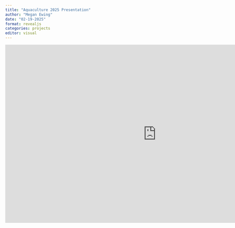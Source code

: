 ```yaml
---
title: "Aquaculture 2025 Presentation"
author: "Megan Ewing"
date: "02-19-2025"
format: revealjs
categories: projects
editor: visual
---
```


<iframe src="https://docs.google.com/presentation/d/e/2PACX-1vSDV5g51n10SV9cWc03tsbsPS7WEtxrQaJCtFiRha9x-hfd87obPClXt6X4bzpIytUka0wgPc5d9Tmz/embed?start=false&amp;loop=false&amp;delayms=10000" frameborder="0" width="960" height="569" allowfullscreen="true" mozallowfullscreen="true" webkitallowfullscreen="true">

</iframe>
